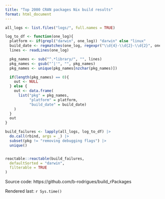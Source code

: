 ```yaml
---
title: "Top 2000 CRAN packages Nix build results"
format: html_document
---
```


```r

all_logs <- list.files("logs/", full.names = TRUE)

log_to_df <- function(one_log){
  platform <- if(grepl("darwin", one_log)) "darwin" else "linux"
  build_date <- regmatches(one_log, regexpr("\\d{4}-\\d{2}-\\d{2}", one_log))
  lines <- readLines(one_log)

  pkg_names <- sub("^.*library/", "", lines)
  pkg_names <- gsub("’|'", "", pkg_names)
  pkg_names <- unique(pkg_names[nzchar(pkg_names)])

  if(length(pkg_names) == 0){
    out <- NULL
  } else {
    out <- data.frame(
      list("pkg" = pkg_names,
           "platform" = platform,
           "build_date" = build_date)
    )
  }
  out
}

build_failures <- lapply(all_logs, log_to_df) |>
  do.call(rbind, args = _) |>
  subset(pkg != "removing debugging flags") |>
  unique()



```


```r
reactable::reactable(build_failures,
  defaultSorted = "darwin",
  filterable = TRUE
)

```

Source code: https://github.com/b-rodrigues/build_rPackages

Rendered last: `r Sys.time()`
